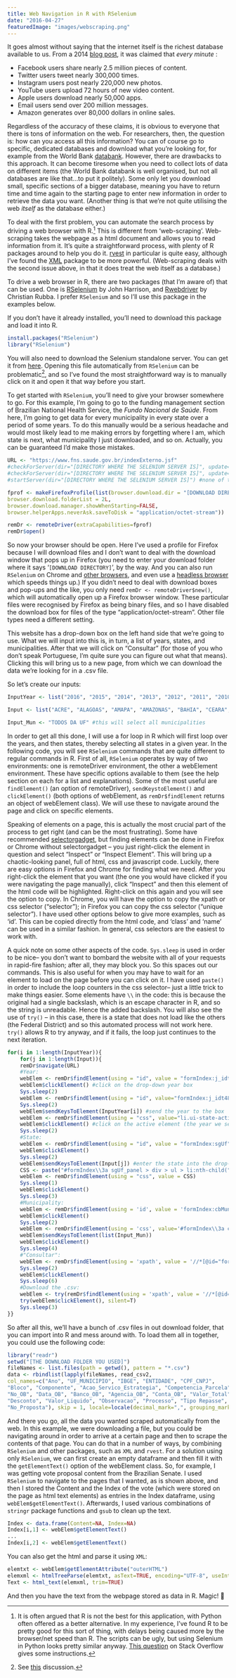 ```yaml
---
title: Web Navigation in R with RSelenium
date: "2016-04-27"
featuredImage: "images/webscraping.png"
---
```


It goes almost without saying that the internet itself is the richest database available to us. From a 2014 [blog post](https://aci.info/2014/07/12/the-data-explosion-in-2014-minute-by-minute-infographic/), it was claimed that _every minute_ :

- Facebook users share nearly 2.5 million pieces of content.
- Twitter users tweet nearly 300,000 times.
- Instagram users post nearly 220,000 new photos.
- YouTube users upload 72 hours of new video content.
- Apple users download nearly 50,000 apps.
- Email users send over 200 million messages.
- Amazon generates over 80,000 dollars in online sales.

Regardless of the accuracy of these claims, it is obvious to everyone that there is tons of information on the web. For researchers, then, the question is: how can you access all this information? You can of course go to specific, dedicated databases and download what you’re looking for, for example from the World Bank [databank](https://databank.worldbank.org/data/home.aspx). However, there are drawbacks to this approach. It can become tiresome when you need to collect lots of data on different items (the World Bank databank is well organised, but not all databases are like that…to put it politely). Some only let you download small, specific sections of a bigger database, meaning you have to return time and time again to the starting page to enter new information in order to retrieve the data you want. (Another thing is that we’re not quite utilising the web _itself_ as the database either.)

To deal with the first problem, you can automate the search process by driving a web browser with R.[^1] This is different from ‘web-scraping’. Web-scraping takes the webpage as a html document and allows you to read information from it. It’s quite a straightforward process, with plenty of R packages around to help you do it. [rvest](https://github.com/hadley/rvest) in particular is quite easy, although I’ve found the [XML](https://cran.r-project.org/web/packages/XML/XML.pdf) package to be more powerful. (Web-scraping deals with the second issue above, in that it does treat the web itself as a database.)

To drive a web browser in R, there are two packages (that I’m aware of) that can be used. One is [RSelenium](https://github.com/ropensci/RSelenium) by John Harrison, and [Rwebdriver](https://github.com/crubba/Rwebdriver) by Christian Rubba. I prefer `RSelenium` and so I’ll use this package in the examples below.

If you don’t have it already installed, you’ll need to download this package and load it into R.

```r
install.packages("RSelenium")
library("RSelenium")
```

You will also need to download the Selenium standalone server. You can get it from [here](https://www.seleniumhq.org/download/). Opening this file automatically from `RSelenium` can be problematic[^2], and so I’ve found the most straightforward way is to manually click on it and open it that way before you start.

To get started with `RSelenium`, you’ll need to give your browser somewhere to go. For this example, I’m going to go to the funding management section of Brazilian National Health Service, the _Fundo Nacional de Saúde_. From here, I’m going to get data for every municipality in every state over a period of some years. To do this manually would be a serious headache and would most likely lead to me making errors by forgetting where I am, which state is next, what municipality I just downloaded, and so on. Actually, you can be guaranteed I’d make those mistakes.

```r
URL <- "https://www.fns.saude.gov.br/indexExterno.jsf"
#checkForServer(dir="[DIRECTORY WHERE THE SELENIUM SERVER IS]", update=FALSE)
#checkForServer(dir="[DIRECTORY WHERE THE SELENIUM SERVER IS]", update=TRUE) # if you want to update
#startServer(dir="[DIRECTORY WHERE THE SELENIUM SERVER IS]") #none of these three are necessary if you click on the server first and manually open it.

fprof <- makeFirefoxProfile(list(browser.download.dir = "[DOWNLOAD DIRECTORY]",
browser.download.folderList = 2L,
browser.download.manager.showWhenStarting=FALSE,
browser.helperApps.neverAsk.saveToDisk = "application/octet-stream"))

remDr <- remoteDriver(extraCapabilities=fprof)
remDr$open()
```

So now your browser should be open. Here I’ve used a profile for Firefox because I will download files and I don’t want to deal with the download window that pops up in Firefox (you need to enter your download folder where it says ‘`[DOWNLOAD DIRECTORY]`’, by the way. And you can also run `RSelenium` on Chrome and [other browsers](https://rpubs.com/johndharrison/13885), and even use a [headless browser](https://rpubs.com/johndharrison/RSelenium-headless) which speeds things up.) If you didn’t need to deal with download boxes and pop-ups and the like, you only need `remDr <- remoteDriver$new()`, which will automatically open up a Firefox browser window. These particular files were recognised by Firefox as being binary files, and so I have disabled the download box for files of the type “application/octet-stream”. Other file types need a different setting.

This website has a drop-down box on the left hand side that we’re going to use. What we will input into this is, in turn, a list of years, states, and municipalities. After that we will click on “Consultar” (for those of you who don’t speak Portuguese, I’m quite sure you can figure out what that means). Clicking this will bring us to a new page, from which we can download the data we’re looking for in a .csv file.

So let’s create our inputs:

```r
InputYear <- list("2016", "2015", "2014", "2013", "2012", "2011", "2010", "2009")

Input <- list("ACRE", "ALAGOAS", "AMAPA", "AMAZONAS", "BAHIA", "CEARA", "DISTRITO FEDERAL", "ESPIRITO SANTO", "GOIAS", "MARANHAO", "MATO GROSSO", "MATO GROSSO DO SUL", "MINAS GERAIS", "PARA", "PARAIBA", "PARANA", "PERNAMBUCO", "PIAUI", "RIO DO JANEIRO", "RIO GRANDE DO NORTE", "RIO GRANDE DO SUL", "RONDONIA", "RORAIMA", "SANTA CATARINA", "SAO PAULO", "SERGIPE", "TOCANTINS")

Input_Mun <- "TODOS DA UF" #this will select all municipalities
```

In order to get all this done, I will use a for loop in R which will first loop over the years, and then states, thereby selecting all states in a given year. In the following code, you will see `RSelenium` commands that are quite different to regular commands in R. First of all, `RSelenium` operates by way of two environments: one is remoteDriver environment, the other a webElement environment. These have specific options available to them (see the help section on each for a list and explanations). Some of the most useful are `findElement()` (an option of remoteDriver), `sendKeystoElement()` and `clickElement()` (both options of webElement, as `remDr$findElement` returns an object of webElement class). We will use these to navigate around the page and click on specific elements.

Speaking of elements on a page, this is actually the most crucial part of the process to get right (and can be the most frustrating). Some have recommended [selectorgadget](https://selectorgadget.com/), but finding elements can be done in Firefox or Chrome without selectorgadget – you just right-click the element in question and select “Inspect” or “Inspect Element”. This will bring up a chaotic-looking panel, full of html, css and javascript code. Luckily, there are easy options in Firefox and Chrome for finding what we need. After you right-click the element that you want (the one you would have clicked if you were navigating the page manually), click “Inspect” and then this element of the html code will be highlighted. Right-click on this again and you will see the option to copy. In Chrome, you will have the option to copy the xpath or css selector (“selector”); in Firefox you can copy the css selector (“unique selector”). I have used other options below to give more examples, such as ‘id’. This can be copied directly from the html code, and ‘class’ and ‘name’ can be used in a similar fashion. In general, css selectors are the easiest to work with.

A quick note on some other aspects of the code. `Sys.sleep` is used in order to be nice– you don’t want to bombard the website with all of your requests in rapid-fire fashion; after all, they may block you. So this spaces out our commands. This is also useful for when you may have to wait for an element to load on the page before you can click on it. I have used `paste()` in order to include the loop counters in the css selector– just a little trick to make things easier. Some elements have `\\` in the code: this is because the original had a single backslash, which is an escape character in R, and so the string is unreadable. Hence the added backslash. You will also see the use of `try()` – in this case, there is a state that does not load like the others (the Federal District) and so this automated process will not work here. `try()` allows R to try anyway, and if it fails, the loop just continues to the next iteration.

```r
for(i in 1:length(InputYear)){
    for(j in 1:length(Input)){
    remDr$navigate(URL)
    #Year:
    webElem <- remDr$findElement(using = "id", value = "formIndex:j_idt48")
    webElem$clickElement() #click on the drop-down year box
    Sys.sleep(2)
    webElem <- remDr$findElement(using = "id", value="formIndex:j_idt48_input")
    Sys.sleep(2)
    webElem$sendKeysToElement(InputYear[i]) #send the year to the box
    webElem <- remDr$findElement(using = "css", value="li.ui-state-active")
    webElem$clickElement() #click on the active element (the year we sent)
    Sys.sleep(2)
    #State:
    webElem <- remDr$findElement(using = "id", value = "formIndex:sgUf")
    webElem$clickElement()
    Sys.sleep(2)
    webElem$sendKeysToElement(Input[j]) #enter the state into the drop-down box
    CSS <- paste("#formIndex\\3a sgUf_panel > div > ul > li:nth-child(", j+2, ")", sep="")
    webElem <- remDr$findElement(using = "css", value = CSS)
    Sys.sleep(1)
    webElem$clickElement()
    Sys.sleep(3)
    #Municipality:
    webElem <- remDr$findElement(using = 'id', value = 'formIndex:cbMunicipio')
    webElem$clickElement()
    Sys.sleep(2)
    webElem <- remDr$findElement(using = 'css', value='#formIndex\\3a cbMunicipio_panel > div > ul > li:nth-child(2)')
    webElem$sendKeysToElement(list(Input_Mun))
    webElem$clickElement()
    Sys.sleep(4)
    #"Consultar":
    webElem <- remDr$findElement(using = 'xpath', value = '//*[@id="formIndex:j_idt60"]')
    Sys.sleep(2)
    webElem$clickElement()
    Sys.sleep(6)
    #Download the .csv:
    webElem <- try(remDr$findElement(using = 'xpath', value = '//*[@id="formIndex"]/div[4]/input'), silent=T)
    try(webElem$clickElement(), silent=T)
    Sys.sleep(3)
}}
```

So after all this, we’ll have a bunch of .csv files in out download folder, that you can import into R and mess around with. To load them all in together, you could use the following code:

```r
library("readr")
setwd("[THE DOWNLOAD FOLDER YOU USED]")
fileNames <- list.files(path = getwd(), pattern = "*.csv")
data <- rbindlist(lapply(fileNames, read_csv2,
col_names=c("Ano", "UF_MUNICIPIO", "IBGE", "ENTIDADE", "CPF_CNPJ",
"Bloco", "Componente", "Acao_Servico_Estrategia", "Competencia_Parcela",
"No_OB", "Data_OB", "Banco_OB", "Agencia_OB", "Conta_OB", "Valor_Total",
"Desconto", "Valor_Liquido", "Observacao", "Processo", "Tipo Repasse",
"No_Proposta"), skip = 1, locale=locale(decimal_mark=",", grouping_mark=".")))
```

And there you go, all the data you wanted scraped automatically from the web. In this example, we were downloading a file, but you could be navigating around in order to arrive at a certain page and then to scrape the contents of that page. You can do that in a number of ways, by combining `RSelenium` and other packages, such as `XML` and `rvest`. For a solution using only `RSelenium`, we can first create an empty dataframe and then fill it with the `getElementText()` option of the webElement class. So, for example, I was getting vote proposal content from the Brazilian Senate. I used `RSelenium` to navigate to the pages that I wanted, as is shown above, and then I stored the Content and the Index of the vote (which were stored on the page as html text elements) as entries in the Index dataframe, using `webElem$getElementText()`. Afterwards, I used various combinations of `stringr` package functions and `gsub` to clean up the text.

```r
Index <- data.frame(Content=NA, Index=NA)
Index[i,1] <- webElem$getElementText()
...
Index[i,2] <- webElem$getElementText()
```

You can also get the html and parse it using `XML`:

```r
elemtxt <- webElem$getElementAttribute("outerHTML")
elemxml <- htmlTreeParse(elemtxt, asText=TRUE, encoding="UTF-8", useInternalNodes=TRUE)
Text <- html_text(elemxml, trim=TRUE)
```

And then you have the text from the webpage stored as data in R. Magic! 🤟

[^1]: It is often argued that R is not the best for this application, with Python often offered as a better alternative. In my experience, I’ve found R to be pretty good for this sort of thing, with delays being caused more by the browser/net speed than R. The scripts can be ugly, but using Selenium in Python looks pretty similar anyway. [This question](https://stackoverflow.com/questions/17540971/how-to-use-selenium-with-python) on Stack Overflow gives some instructions.
[^2]: See [this](https://github.com/ropensci/RSelenium/issues/54) discussion.
